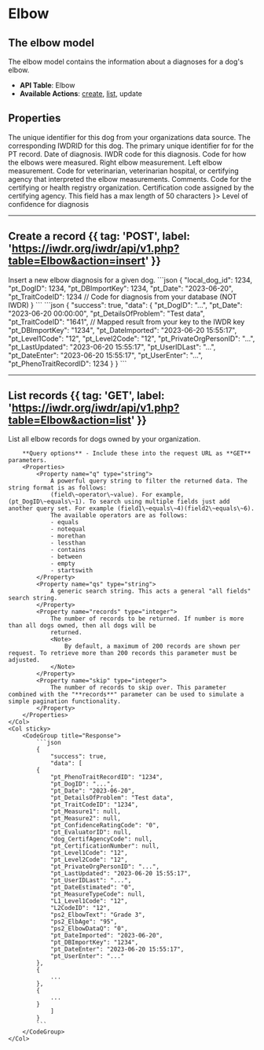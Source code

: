 
# Elbow

## The elbow model
The elbow model contains the information about a diagnoses for a dog's elbow.
- **API Table**: Elbow
- **Available Actions**: [create](#create-a-record), [list](#list-records), update

## Properties

<Properties>
    <Property name="local_dog_id" type="integer" required>
        The unique identifier for this dog from your organizations data source.
    </Property>
    <Property name="pt_DogID" type="integer" required>
        The corresponding IWDRID for this dog.
    </Property>
    <Property name="pt_DBImportKey" type="integer" required>
        The primary unique identifier for for the PT record.
    </Property>
    <Property name="pt_Date" type="datetime" required>
        Date of diagnosis.
    </Property>
    <Property name="pt_TraitCodeID" type="integer" required>
        IWDR code for this diagnosis.
        <ElbowTraitCodeIDDataTable />
    </Property>
    <Property name="pt_MeasureTypeCode" type="integer">
        Code for how the elbows were measured.
        <MeasureTypeCodeDataTable />
    </Property>
    <Property name="pt_Measure1" type="string">
        Right elbow measurement.
    </Property>
    <Property name="pt_Measure2" type="string">
        Left elbow measurement.
    </Property>
    <Property name="pt_EvaluatorID" type="integer">
        Code for veterinarian, veterinarian hospital, or certifying agency that interpreted the elbow measurements.
        <EvaluatorIDDataTable />
    </Property>
    <Property name="pt_DetailsOfProblem" type="string">
        Comments.
    </Property>
    <Property name="dog_CertifAgencyCode" type="integer">
        Code for the certifying or health registry organization.
        <CertifAgencyCodeDataTable />
    </Property>
    <Property name="pt_CertificationNumber" type="string">
        Certification code assigned by the certifying agency.
        <Note>
            This field has a max length of 50 characters
        </Note>
    </Property>
    <Property name="pt_ConfidenceRatingCode" type="integer" dataTableKey={<ConfidenceRatingCodeDataTable />}>
        Level of confidence for diagnosis
    </Property>
</Properties>

---

## Create a record {{ tag: 'POST', label: 'https://iwdr.org/iwdr/api/v1.php?table=Elbow&action=insert' }}

<Row>
    <Col>
        Insert a new elbow diagnosis for a given dog.
    </Col>
    <Col sticky>
        <CodeGroup title="Request Body">
            ```json
            {
                "local_dog_id": 1234,
                "pt_DogID": 1234,
                "pt_DBImportKey": 1234,
                "pt_Date": "2023-06-20",
                "pt_TraitCodeID": 1234 // Code for diagnosis from your database (NOT IWDR)
            }
            ```
        </CodeGroup>
        <CodeGroup title="Response">
            ```json
            {
                "success": true,
                "data":
            {
                "pt_DogID": "...",
                "pt_Date": "2023-06-20 00:00:00",
                "pt_DetailsOfProblem": "Test data",
                "pt_TraitCodeID": "1641", // Mapped result from your key to the IWDR key
                "pt_DBImportKey": "1234",
                "pt_DateImported": "2023-06-20 15:55:17",
                "pt_Level1Code": "12",
                "pt_Level2Code": "12",
                "pt_PrivateOrgPersonID": "...",
                "pt_LastUpdated": "2023-06-20 15:55:17",
                "pt_UserIDLast": "...",
                "pt_DateEnter": "2023-06-20 15:55:17",
                "pt_UserEnter": "...",
                "pt_PhenoTraitRecordID": 1234
            }
            }
            ```
        </CodeGroup>
    </Col>
</Row>

---

## List records {{ tag: 'GET', label: 'https://iwdr.org/iwdr/api/v1.php?table=Elbow&action=list' }}

<Row>
    <Col>
        List all elbow records for dogs owned by your organization.

        **Query options** - Include these into the request URL as **GET** parameters.
        <Properties>
            <Property name="q" type="string">
                A powerful query string to filter the returned data. The string format is as follows:
                (field\~operator\~value). For example, (pt_DogID\~equals\~1). To search using multiple fields just add another query set. For example (field1\~equals\~4)(field2\~equals\~6).
                The available operators are as follows:
                - equals
                - notequal
                - morethan
                - lessthan
                - contains
                - between
                - empty
                - startswith
            </Property>
            <Property name="qs" type="string">
                A generic search string. This acts a general "all fields" search string.
            </Property>
            <Property name="records" type="integer">
                The number of records to be returned. If number is more than all dogs owned, then all dogs will be
                returned.
                <Note>
                    By default, a maximum of 200 records are shown per request. To retrieve more than 200 records this parameter must be adjusted.
                </Note>
            </Property>
            <Property name="skip" type="integer">
                The number of records to skip over. This parameter combined with the "**records**" parameter can be used to simulate a simple pagination functionality.
            </Property>
        </Properties>
    </Col>
    <Col sticky>
        <CodeGroup title="Response">
            ```json
            {
                "success": true,
                "data": [
            {
                "pt_PhenoTraitRecordID": "1234",
                "pt_DogID": "...",
                "pt_Date": "2023-06-20",
                "pt_DetailsOfProblem": "Test data",
                "pt_TraitCodeID": "1234",
                "pt_Measure1": null,
                "pt_Measure2": null,
                "pt_ConfidenceRatingCode": "0",
                "pt_EvaluatorID": null,
                "dog_CertifAgencyCode": null,
                "pt_CertificationNumber": null,
                "pt_Level1Code": "12",
                "pt_Level2Code": "12",
                "pt_PrivateOrgPersonID": "...",
                "pt_LastUpdated": "2023-06-20 15:55:17",
                "pt_UserIDLast": "...",
                "pt_DateEstimated": "0",
                "pt_MeasureTypeCode": null,
                "L1_Level1Code": "12",
                "L2CodeID": "12",
                "ps2_ElbowText": "Grade 3",
                "ps2_ElbAge": "95",
                "ps2_ElbowDataQ": "0",
                "pt_DateImported": "2023-06-20",
                "pt_DBImportKey": "1234",
                "pt_DateEnter": "2023-06-20 15:55:17",
                "pt_UserEnter": "..."
            },
            {
                ...
            },
            {
                ...
            }
                ]
            }
            ```
        </CodeGroup>
    </Col>
</Row>



